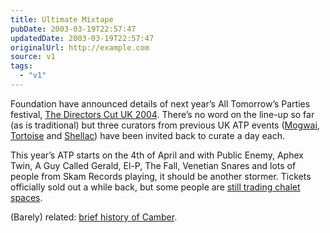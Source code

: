 ```yaml
---
title: Ultimate Mixtape
pubDate: 2003-03-19T22:57:47
updatedDate: 2003-03-19T22:57:47
originalUrl: http://example.com
source: v1
tags:
  - "v1"
---
```


Foundation have announced details of next year&#8217;s All Tomorrow&#8217;s Parties festival, [The Directors Cut UK 2004][1]. There&#8217;s no word on the line-up so far (as is traditional) but three curators from previous UK ATP events ([Mogwai][2], [Tortoise][3] and [Shellac][4]) have been invited back to curate a day each.

This year&#8217;s ATP starts on the 4th of April and with Public Enemy, Aphex Twin, A Guy Called Gerald, El-P, The Fall, Venetian Snares and lots of people from Skam Records playing, it should be another stormer. Tickets officially sold out a while back, but some people are [still trading chalet spaces][5].

(Barely) related: [brief history of Camber][6].

[1]: http://www.atpfestival.com/events/news.php?event=1&view=34 "ATP Festival: The Director's Cut UK announcement"
[2]: http://www.mogwai.co.uk/ "Official Mogwai website"
[3]: http://www.brainwashed.com/tortoise/ "Brainwashed: Tortoise"
[4]: http://www.southern.com/southern/band/SHLAC/ "Southern Records: Shellac"
[5]: http://groups.msn.com/alltomorrowspartiesfestival "MSN Groups: ATP (2003) message board"
[6]: http://www.villagenet.co.uk/dr-syn/villages/camber.php "VillageNet: Camber (Sands and Holidays)"
